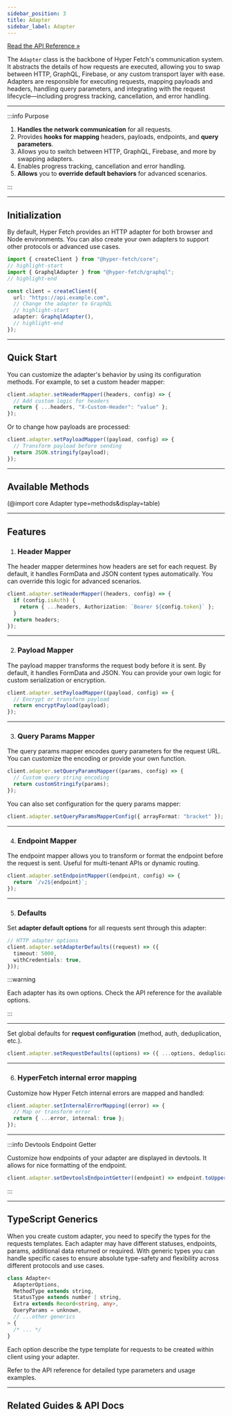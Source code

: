 ```yaml
---
sidebar_position: 3
title: Adapter
sidebar_label: Adapter
---
```


[Read the API Reference »](/docs/api/core/Classes/Adapter.mdx)

The `Adapter` class is the backbone of Hyper Fetch's communication system. It abstracts the details of how requests are
executed, allowing you to swap between HTTP, GraphQL, Firebase, or any custom transport layer with ease. Adapters are
responsible for executing requests, mapping payloads and headers, handling query parameters, and integrating with the
request lifecycle—including progress tracking, cancellation, and error handling.

---

:::info Purpose

1. **Handles the network communication** for all requests.
2. Provides **hooks for mapping** headers, payloads, endpoints, and **query parameters**.
3. Allows you to switch between HTTP, GraphQL, Firebase, and more by swapping adapters.
4. Enables progress tracking, cancellation and error handling.
5. **Allows** you to **override default behaviors** for advanced scenarios.

:::

---

## Initialization

By default, Hyper Fetch provides an HTTP adapter for both browser and Node environments. You can also create your own
adapters to support other protocols or advanced use cases.

```ts title="GraphQL Adapter"
import { createClient } from "@hyper-fetch/core";
// highlight-start
import { GraphqlAdapter } from "@hyper-fetch/graphql";
// highlight-end

const client = createClient({
  url: "https://api.example.com",
  // Change the adapter to GraphQL
  // highlight-start
  adapter: GraphqlAdapter(),
  // highlight-end
});
```

---

## Quick Start

You can customize the adapter's behavior by using its configuration methods. For example, to set a custom header mapper:

```ts
client.adapter.setHeaderMapper((headers, config) => {
  // Add custom logic for headers
  return { ...headers, "X-Custom-Header": "value" };
});
```

Or to change how payloads are processed:

```ts
client.adapter.setPayloadMapper((payload, config) => {
  // Transform payload before sending
  return JSON.stringify(payload);
});
```

---

## Available Methods

<ShowMore>

(@import core Adapter type=methods&display=table)

</ShowMore>

<LinkCard
  type="api"
  title="Detailed methods docs"
  description="Check all available methods and their descriptions"
  to="/docs/api/core/Classes/Adapter#methods"
/>

---

## Features

1. ### Header Mapper

The header mapper determines how headers are set for each request. By default, it handles FormData and JSON content
types automatically. You can override this logic for advanced scenarios.

```ts
client.adapter.setHeaderMapper((headers, config) => {
  if (config.isAuth) {
    return { ...headers, Authorization: `Bearer ${config.token}` };
  }
  return headers;
});
```

---

2. ### Payload Mapper

The payload mapper transforms the request body before it is sent. By default, it handles FormData and JSON. You can
provide your own logic for custom serialization or encryption.

```ts
client.adapter.setPayloadMapper((payload, config) => {
  // Encrypt or transform payload
  return encryptPayload(payload);
});
```

---

3. ### Query Params Mapper

The query params mapper encodes query parameters for the request URL. You can customize the encoding or provide your own
function.

```ts
client.adapter.setQueryParamsMapper((params, config) => {
  // Custom query string encoding
  return customStringify(params);
});
```

You can also set configuration for the query params mapper:

```ts
client.adapter.setQueryParamsMapperConfig({ arrayFormat: "bracket" });
```

---

4. ### Endpoint Mapper

The endpoint mapper allows you to transform or format the endpoint before the request is sent. Useful for multi-tenant
APIs or dynamic routing.

```ts
client.adapter.setEndpointMapper((endpoint, config) => {
  return `/v2${endpoint}`;
});
```

---

5. ### Defaults

Set **adapter default options** for all requests sent through this adapter:

```ts
// HTTP adapter options
client.adapter.setAdapterDefaults((request) => ({
  timeout: 5000,
  withCredentials: true,
}));
```

:::warning

Each adapter has its own options. Check the API reference for the available options.

:::

---

Set global defaults for **request configuration** (method, auth, deduplication, etc.).

```ts
client.adapter.setRequestDefaults((options) => ({ ...options, deduplicate: true }));
```

---

6. ### HyperFetch internal error mapping

Customize how Hyper Fetch internal errors are mapped and handled:

```ts
client.adapter.setInternalErrorMapping((error) => {
  // Map or transform error
  return { ...error, internal: true };
});
```

---

:::info Devtools Endpoint Getter

Customize how endpoints of your adapter are displayed in devtools. It allows for nice formatting of the endpoint.

```ts
client.adapter.setDevtoolsEndpointGetter((endpoint) => endpoint.toUpperCase());
```

:::

---

## TypeScript Generics

When you create custom adapter, you need to specify the types for the requests templates. Each adapter may have
different statuses, endpoints, params, additional data returned or required. With generic types you can handle specific
cases to ensure absolute type-safety and flexibility across different protocols and use cases.

```ts
class Adapter<
  AdapterOptions,
  MethodType extends string,
  StatusType extends number | string,
  Extra extends Record<string, any>,
  QueryParams = unknown,
  // ...other generics
> {
  /* ... */
}
```

Each option describe the type template for requests to be created within client using your adapter.

Refer to the API reference for detailed type parameters and usage examples.

<LinkCard
  type="api"
  title="Detailed Adapter API"
  description="Explore all available methods, their parameters, and return values for the Adapter class."
  to="/docs/api/core/Classes/Adapter"
/>

---

## Related Guides & API Docs

<LinkCard
  type="guides"
  title="Custom Adapter Guide"
  description="Learn how to create your own adapter for Hyper Fetch."
  to="/docs/guides/02-advanced/custom-adapter"
/>

<LinkCard
  type="integrations"
  title="Available Adapters"
  description="Explore all available adapters and their descriptions."
  to="/docs/integrations/getting-started#adapter"
/>
